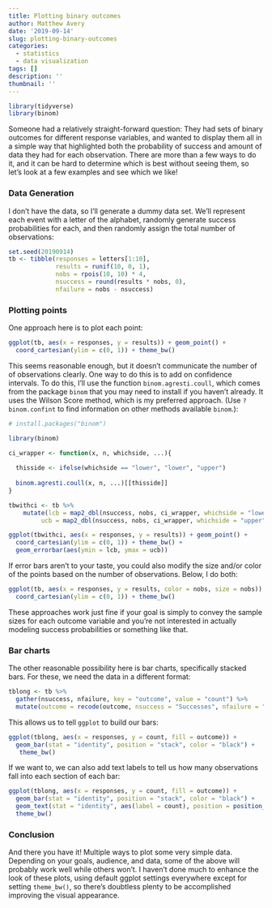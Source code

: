 ```yaml
---
title: Plotting binary outcomes
author: Matthew Avery
date: '2019-09-14'
slug: plotting-binary-outcomes
categories:
  - statistics
  - data visualization
tags: []
description: ''
thumbnail: ''
---
```


```r
library(tidyverse)
library(binom)
```


Someone had a relatively straight-forward question:  They had sets of binary outcomes for different response variables, and wanted to display them all in a simple way that highlighted both the probability of success and amount of data they had for each observation. There are more than a few ways to do it, and it can be hard to determine which is best without seeing them, so let's look at a few examples and see which we like!

### Data Generation 

I don't have the data, so I'll generate a dummy data set. We'll represent each event with a letter of the alphabet, randomly generate success probabilities for each, and then randomly assign the total number of observations:

```r

set.seed(20190914)
tb <- tibble(responses = letters[1:10],
             results = runif(10, 0, 1),
             nobs = rpois(10, 10) * 4,
             nsuccess = round(results * nobs, 0),
             nfailure = nobs - nsuccess)
```

### Plotting points

One approach here is to plot each point:

```r

ggplot(tb, aes(x = responses, y = results)) + geom_point() +
  coord_cartesian(ylim = c(0, 1)) + theme_bw()
```

This seems reasonable enough, but it doesn't communicate the number of of observations clearly. One way to do this is to add on confidence intervals. To do this, I'll use the function `binom.agresti.coull`, which comes from the package `binom` that you may need to install if you haven't already. It uses the Wilson Score method, which is my preferred approach. (Use `?binom.confint` to find information on other methods available `binom`.):


```r
# install.packages("binom")

library(binom)

ci_wrapper <- function(x, n, whichside, ...){
  
  thisside <- ifelse(whichside == "lower", "lower", "upper")
  
  binom.agresti.coull(x, n, ...)[[thisside]]
}

tbwithci <- tb %>% 
    mutate(lcb = map2_dbl(nsuccess, nobs, ci_wrapper, whichside = "lower"),
         ucb = map2_dbl(nsuccess, nobs, ci_wrapper, whichside = "upper"))

ggplot(tbwithci, aes(x = responses, y = results)) + geom_point() +
  coord_cartesian(ylim = c(0, 1)) + theme_bw() +
  geom_errorbar(aes(ymin = lcb, ymax = ucb))
```

If error bars aren't to your taste, you could also modify the size and/or color of the points based on the number of observations. Below, I do both:

```r

ggplot(tb, aes(x = responses, y = results, color = nobs, size = nobs)) + geom_point() +
  coord_cartesian(ylim = c(0, 1)) + theme_bw() 

```

These approaches work just fine if your goal is simply to convey the sample sizes for each outcome variable and you're not interested in actually modeling success probabilities or something like that.

### Bar charts

The other reasonable possibility here is bar charts, specifically stacked bars. For these, we need the data in a different format:

```r
tblong <- tb %>% 
  gather(nsuccess, nfailure, key = "outcome", value = "count") %>% 
  mutate(outcome = recode(outcome, nsuccess = "Successes", nfailure = "Failures"))

```

This allows us to tell `ggplot` to build our bars:

```r

ggplot(tblong, aes(x = responses, y = count, fill = outcome)) + 
  geom_bar(stat = "identity", position = "stack", color = "black") +
   theme_bw() 
```

If we want to, we can also add text labels to tell us how many observations fall into each section of each bar:

```r

ggplot(tblong, aes(x = responses, y = count, fill = outcome)) + 
  geom_bar(stat = "identity", position = "stack", color = "black") +
  geom_text(stat = "identity", aes(label = count), position = position_stack(vjust = 0.5)) +
  theme_bw() 
```

### Conclusion

And there you have it! Multiple ways to plot some very simple data. Depending on your goals, audience, and data, some of the above will probably work well while others won't. I haven't done much to enhance the look of these plots, using default ggplot settings everywhere except for setting `theme_bw()`, so there's doubtless plenty to be accomplished improving the visual appearance.